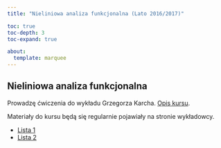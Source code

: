 ```yaml
---
title: "Nieliniowa analiza funkcjonalna (Lato 2016/2017)"

toc: true
toc-depth: 3
toc-expand: true

about:
  template: marquee
---
```


## Nieliniowa analiza funkcjonalna

Prowadzę ćwiczenia do wykładu Grzegorza Karcha. [Opis kursu](../pdf/nieliniowa.pdf).

Materiały do kursu będą się regularnie pojawiały na stronie wykładowcy.

* [Lista 1](../pdf/naf-01.pdf)
* [Lista 2](../pdf/naf-02.pdf)
